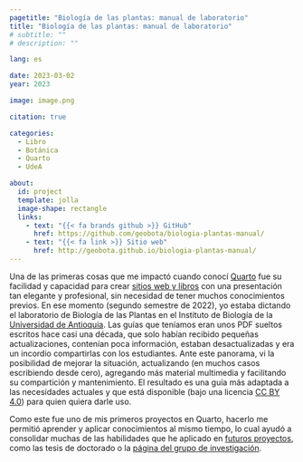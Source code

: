 ```yaml
---
pagetitle: "Biología de las plantas: manual de laboratorio"
title: "Biología de las plantas: manual de laboratorio"
# subtitle: ""
# description: ""

lang: es

date: 2023-03-02
year: 2023

image: image.png

citation: true

categories: 
  - Libro
  - Botánica
  - Quarto
  - UdeA

about:
  id: project
  template: jolla
  image-shape: rectangle
  links:
    - text: "{{< fa brands github >}} GitHub"
      href: https://github.com/geobota/biologia-plantas-manual/
    - text: "{{< fa link >}} Sitio web"
      href: http://geobota.github.io/biologia-plantas-manual/
---
```


:::{ #project}
:::

Una de las primeras cosas que me impactó cuando conocí [Quarto](https://quarto.org/) fue su facilidad y capacidad para crear [sitios web y libros](https://quarto.org/docs/gallery/) con una presentación tan elegante y profesional, sin necesidad de tener muchos conocimientos previos. En ese momento (segundo semestre de 2022), yo estaba dictando el laboratorio de Biología de las Plantas en el Instituto de Biología de la [Universidad de Antioquia](https://udea.edu.co/). Las guías que teníamos eran unos PDF sueltos escritos hace casi una década, que solo habían recibido pequeñas actualizaciones, contenían poca información, estaban desactualizadas y era un incordio compartirlas con los estudiantes. Ante este panorama, vi la posibilidad de mejorar la situación, actualizando (en muchos casos escribiendo desde cero), agregando más material multimedia y facilitando su compartición y mantenimiento. El resultado es una guía más adaptada a las necesidades actuales y que está disponible (bajo una licencia [CC BY 4.0](https://creativecommons.org/licenses/by/4.0/)) para quien quiera darle uso.

Como este fue uno de mis primeros proyectos en Quarto, hacerlo me permitió aprender y aplicar conocimientos al mismo tiempo, lo cual ayudó a consolidar muchas de las habilidades que he aplicado en [futuros proyectos](/projects/index.qmd), como las tesis de doctorado o la [página del grupo de investigación](http://geobota.github.io).
